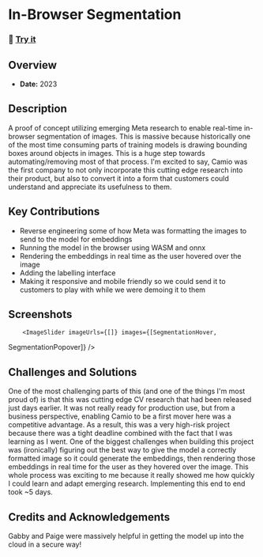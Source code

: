 
# In-Browser Segmentation
### 🚀 <a href="https://app.test.camio.com" target="_blank">Try it</a>

## Overview
- **Date:** 2023

## Description
A proof of concept utilizing emerging Meta research to enable real-time in-browser segmentation of images. This is massive because historically one of the most time consuming parts of training models is drawing bounding boxes around objects in images. This is a huge step towards automating/removing most of that process. I'm excited to say, Camio was the first company to not only incorporate this cutting edge research into their product, but also to convert it into a form that customers could understand and appreciate its usefulness to them.

## Key Contributions
- Reverse engineering some of how Meta was formatting the images to send to the model for embeddings
- Running the model in the browser using WASM and onnx
- Rendering the embeddings in real time as the user hovered over the image
- Adding the labelling interface
- Making it responsive and mobile friendly so we could send it to customers to play with while we were demoing it to them

## Screenshots
        <ImageSlider imageUrls={[]} images={[SegmentationHover,
SegmentationPopover]} />

## Challenges and Solutions
One of the most challenging parts of this (and one of the things I'm most proud of) is that this was cutting edge CV research that had been released just days earlier. It was not really ready for production use, but from a business perspective, enabling Camio to be a first mover here was a competitive advantage. As a result, this was a very high-risk project because there was a tight deadline combined with the fact that I was learning as I went. One of the biggest challenges when building this project was (ironically) figuring out the best way to give the model a correctly formatted image so it could generate the embeddings, then rendering those embeddings in real time for the user as they hovered over the image. This whole process was exciting to me because it really showed me how quickly I could learn and adapt emerging research. Implementing this end to end took ~5 days.

## Credits and Acknowledgements
Gabby and Paige were massively helpful in getting the model up into the cloud in a secure way!
